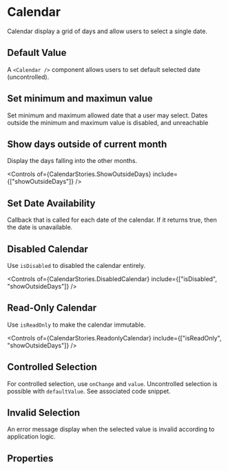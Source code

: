 
<Meta of={CalendarStories} />

# Calendar

Calendar display a grid of days and allow users to select a single date.

<Canvas of={CalendarStories.Default} />

## Default Value

A `<Calendar />` component allows users to set default selected date (uncontrolled).

<Canvas of={CalendarStories.DefaultValue} />

## Set minimum and maximun value

Set minimum and maximum allowed date that a user may select. Dates outside the minimum and maximum value is disabled, and unreachable

<Canvas of={CalendarStories.LimitAvailableDates} />

## Show days outside of current month

Display the days falling into the other months.

<Canvas of={CalendarStories.ShowOutsideDays} />

<Controls of={CalendarStories.ShowOutsideDays} include={["showOutsideDays"]} />

## Set Date Availability

Callback that is called for each date of the calendar. If it returns true, then the date is unavailable.

<Canvas of={CalendarStories.DatesAvailability} />

## Disabled Calendar

Use `isDisabled` to disabled the calendar entirely.

<Canvas of={CalendarStories.DisabledCalendar} />

<Controls
  of={CalendarStories.DisabledCalendar}
  include={["isDisabled", "showOutsideDays"]}
/>

## Read-Only Calendar

Use `isReadOnly` to make the calendar immutable.

<Canvas of={CalendarStories.ReadonlyCalendar} />

<Controls
  of={CalendarStories.ReadonlyCalendar}
  include={["isReadOnly", "showOutsideDays"]}
/>

## Controlled Selection

For controlled selection, use `onChange` and `value`. Uncontrolled selection is possible with `defaultValue`. See associated code snippet.

<Canvas of={CalendarStories.ControlledSelection} />

## Invalid Selection

An error message display when the selected value is invalid according to application logic.

<Canvas of={CalendarStories.InvalidSelection} />

## Properties

<ArgTypes of={Calendar} />
